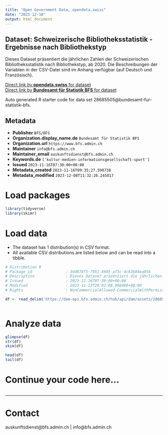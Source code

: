 ```yaml
---
title: "Open Government Data, opendata.swiss"
date: "2023-12-10"
output: html_document
---
```


## Dataset: Schweizerische Bibliotheksstatistik - Ergebnisse nach Bibliothekstyp

Dieses Dataset präsentiert die jährlichen Zahlen der Schweizerischen Bibliotheksstatistik nach Bibliothekstyp, ab 2020. Die Beschreibungen der Variablen in der CSV-Datei sind im Anhang verfügbar (auf Deutsch und Französisch).

[Direct link by **opendata.swiss** for dataset](https://opendata.swiss/de/dataset/schweizerische-bibliotheksstatistik-ergebnisse-nach-bibliothekstyp1)<br>
[Direct link by **Bundesamt für Statistik BFS** for dataset](https://www.bfs.admin.ch/asset/de/ts-x-16.02.02-01)

Auto generated R starter code for data set 28685505@bundesamt-fur-statistik-bfs.

## Metadata

- **Publisher** `BFS/OFS`
- **Organization.display_name.de** `Bundesamt für Statistik BFS`
- **Organization.url** `https://www.bfs.admin.ch`
- **Maintainer** `info@bfs.admin.ch`
- **Maintainer_email** `auskunftsdienst@bfs.admin.ch`
- **Keywords.de** `['kultur-medien-informationsgesellschaft-sport']`
- **Issued** `2023-11-16T07:30:00+00:00`
- **Metadata_created** `2023-11-16T09:35:27.590738`
- **Metadata_modified** `2023-12-08T11:32:26.245017`


# Load packages

```r

library(tidyverse)
library(skimr)

```

# Load data

-   The dataset has 1 distribution(s) in CSV format.
-   All available CSV distributions are listed below and can be read into a tibble.

```r

# Distribution 0
# Package_id               : 3dd678f5-7951-4985-af5c-4c63684ea05b
# Description              : Dieses Dataset präsentiert die jährlichen Zahlen der Schweizerischen Bibliotheksstatistik nach Bibliothekstyp, ab 2020. Die Beschreibungen der Variablen in der CSV-Datei sind im Anhang verfügbar (auf Deutsch und Französisch).
# Issued                   : 2023-11-16T07:30:00+00:00
# Modified                 : 2023-11-13T20:02:08.966000+00:00
# Rights                   : NonCommercialAllowed-CommercialWithPermission-ReferenceRequired

df <- read_delim('https://dam-api.bfs.admin.ch/hub/api/dam/assets/28685508/master')



```

# Analyze data

```r

glimpse(df)
str(df)
skim(df)

head(df)
tail(df)

```

# Continue your code here...

```r

```

------------------------------------------------------------------------

# Contact

auskunftsdienst@bfs.admin.ch | info@bfs.admin.ch
